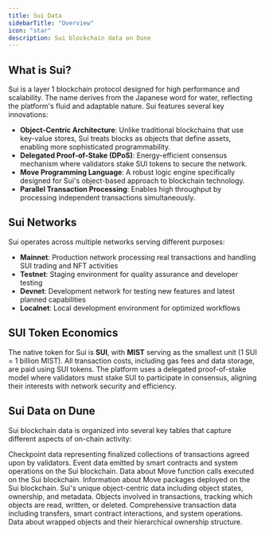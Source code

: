 ```yaml
---
title: Sui Data
sidebarTitle: "Overview"
icon: "star"
description: Sui blockchain data on Dune
---
```


## What is Sui?

Sui is a layer 1 blockchain protocol designed for high performance and scalability. The name derives from the Japanese word for water, reflecting the platform's fluid and adaptable nature. Sui features several key innovations:

- **Object-Centric Architecture**: Unlike traditional blockchains that use key-value stores, Sui treats blocks as objects that define assets, enabling more sophisticated programmability.
- **Delegated Proof-of-Stake (DPoS)**: Energy-efficient consensus mechanism where validators stake SUI tokens to secure the network.
- **Move Programming Language**: A robust logic engine specifically designed for Sui's object-based approach to blockchain technology.
- **Parallel Transaction Processing**: Enables high throughput by processing independent transactions simultaneously.

## Sui Networks

Sui operates across multiple networks serving different purposes:

- **Mainnet**: Production network processing real transactions and handling SUI trading and NFT activities
- **Testnet**: Staging environment for quality assurance and developer testing
- **Devnet**: Development network for testing new features and latest planned capabilities
- **Localnet**: Local development environment for optimized workflows

## SUI Token Economics

The native token for Sui is **SUI**, with **MIST** serving as the smallest unit (1 SUI = 1 billion MIST). All transaction costs, including gas fees and data storage, are paid using SUI tokens. The platform uses a delegated proof-of-stake model where validators must stake SUI to participate in consensus, aligning their interests with network security and efficiency.

## Sui Data on Dune

Sui blockchain data is organized into several key tables that capture different aspects of on-chain activity:

<CardGroup cols={2}>
  <Card title="Checkpoints" icon="cube" href="/data-catalog/sui/checkpoints">
    Checkpoint data representing finalized collections of transactions agreed upon by validators.
  </Card>

  <Card title="Events" icon="calendar" href="/data-catalog/sui/events">
    Event data emitted by smart contracts and system operations on the Sui blockchain.
  </Card>

  <Card title="Move Call" icon="code" href="/data-catalog/sui/move_call">
    Data about Move function calls executed on the Sui blockchain.
  </Card>

  <Card title="Move Package" icon="box" href="/data-catalog/sui/move_package">
    Information about Move packages deployed on the Sui blockchain.
  </Card>

  <Card title="Objects" icon="shapes" href="/data-catalog/sui/objects">
    Sui's unique object-centric data including object states, ownership, and metadata.
  </Card>

  <Card title="Transaction Objects" icon="link" href="/data-catalog/sui/transaction_objects">
    Objects involved in transactions, tracking which objects are read, written, or deleted.
  </Card>

  <Card title="Transactions" icon="arrow-right-arrow-left" href="/data-catalog/sui/transactions">
    Comprehensive transaction data including transfers, smart contract interactions, and system operations.
  </Card>

  <Card title="Wrapped Object" icon="layer-group" href="/data-catalog/sui/wrapped_object">
    Data about wrapped objects and their hierarchical ownership structure.
  </Card>
</CardGroup>
